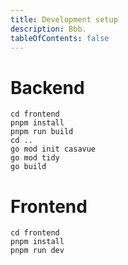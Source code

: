 ```yaml
---
title: Development setup
description: Bbb.
tableOfContents: false
---
```


# Backend
```console
cd frontend
pnpm install
pnpm run build
cd ..
go mod init casavue
go mod tidy
go build
```

# Frontend
```console
cd frontend
pnpm install
pnpm run dev
```
